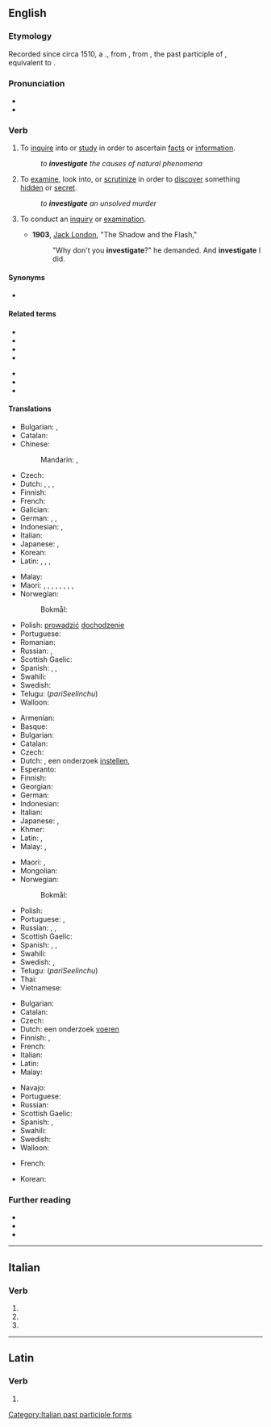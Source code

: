 ==English==

===Etymology===
Recorded since circa 1510, a {{back-formation|en|investigation}}., from {{der|en|la|investīgātiō||a searching into}}, from {{m|la|investīgātus}}, the past participle of {{m|la|investigo|investigare}}, equivalent to {{prefix|en|in|vestigate}}.

===Pronunciation===
* {{IPA|en|[ɪn.ˈves.tɪ.ɡeɪ̯t]}}
* {{audio|en|En-us-investigate.ogg|Audio (US)}}

===Verb===
{{en-verb|investigat}}

# {{lb|en|transitive}} To [[inquire]] into or [[study]] in order to ascertain [[fact]]s or [[information]].
#: ''to '''investigate''' the causes of natural phenomena''
# {{lb|en|transitive}} To [[examine]], look into, or [[scrutinize]] in order to [[discover]] something [[hidden]] or [[secret]].
#: ''to '''investigate''' an unsolved murder''
# {{lb|en|intransitive}} To conduct an [[inquiry]] or [[examination]].
#* '''1903''', [[w:Jack London|Jack London]], "The Shadow and the Flash,"
#*: "Why don't you '''investigate'''?" he demanded. And '''investigate''' I did.

====Synonyms====
* {{l|en|underseek}}

====Related terms====
{{rel-top|Terms related to "investigate"}}
* {{l|en|investigability}}
* {{l|en|investigable}}
* {{l|en|investigation}}
* {{l|en|investigational}}
{{rel-mid}}
* {{l|en|investigative}}
* {{l|en|investigator}}
* {{l|en|investigatory}}
{{rel-bottom}}

====Translations====
{{trans-top|to inquire into, study}}
* Bulgarian: {{t+|bg|изследвам}}, {{t+|bg|проучвам}}
* Catalan: {{t+|ca|investigar}}
* Chinese:
*: Mandarin: {{t+|cmn|調查|sc=Hani}}, {{t+|cmn|调查|tr=diàochá|sc=Hani}}
* Czech: {{t+|cs|zkoumat}}
* Dutch: {{t+|nl|onderzoeken}}, {{t+|nl|bekijken}}, {{t+|nl|bestuderen}}, {{t+|nl|bestuderen}}
* Finnish: {{t+|fi|tutkia}}
* French: {{t+|fr|étudier}}
* Galician: {{t|gl|investigar}}
* German: {{t+|de|untersuchen}}, {{t+|de|erforschen}}, {{t+|de|recherchieren}}
* Indonesian: {{t+|id|mengkaji}}, {{t+|id|menyelidiki}}
* Italian: {{t+|it|investigare}}
* Japanese: {{t+|ja|調べる|tr=しらべる, shiraberu}}, {{t+|ja|調査|tr=ちょうさする, chōsa suru|alt=調査する|sc=Jpan}}
* Korean: {{t+|ko|조사하다}}
* Latin: {{t+|la|aspicio}}, {{t|la|investigo}}, {{t|la|indago}}, {{t|la|vestigo}}
{{trans-mid}}
* Malay: {{t|ms|siasat}}
* Maori: {{t|mi|whakatewhatewha}}, {{t|mi|tūhura}}, {{t|mi|mātai}}, {{t|mi|mātaki}}, {{t|mi|rangahau}}, {{t|mi|tūhura }}, {{t|mi|uiui }} {{qualifier|by questioning}}, {{t|mi|whakatewhatewha}}, {{t|mi|ārohi}}
* Norwegian:
*: Bokmål: {{t|nb|undersøke}}
* Polish: [[prowadzić]] [[dochodzenie]]
* Portuguese: {{t+|pt|investigar}}
* Romanian: {{t+|ro|investiga}}
* Russian: {{t+|ru|иссле́довать|impf|pf}}, {{t+|ru|рассле́довать|impf|pf}}
* Scottish Gaelic: {{t|gd|rannsaich}}
* Spanish: {{t+|es|investigar}}, {{t+|es|pesquisar}}, {{t+|es|indagar}}
* Swahili: {{t+|sw|chunguza|alt=-chunguza}}
* Swedish: {{t+|sv|undersöka}}
* Telugu: {{t+|te|పరిశీలించు}} (''pariSeelinchu'')
* Walloon: {{t+|wa|studyî}}
{{trans-bottom}}

{{trans-top|to examine}}
* Armenian: {{t-needed|hy}}
* Basque: {{t-needed|eu}}
* Bulgarian: {{t+|bg|разследвам}}
* Catalan: {{t+|ca|investigar}}
* Czech: {{t+|cs|pátrat}}
* Dutch: {{t+|nl|onderzoeken}}, een onderzoek [[instellen]], {{t+|nl|uitzoeken}}
* Esperanto: {{t-needed|eo}}
* Finnish: {{t+|fi|tutkia}}
* Georgian: {{t-needed|ka}}
* German: {{t+|de|untersuchen}}
* Indonesian: {{t+|id|menyelidiki}}
* Italian: {{t+|it|investigare}}
* Japanese: {{t+|ja|調べる|tr=しらべる, shiraberu}}, {{t+|ja|検査|tr=けんさする, kensa suru|alt=検査する|sc=Jpan}}
* Khmer: {{t|km|ពិរុទ្ឋ|tr=pi’rut|sc=Khmr}}
* Latin: {{t+|la|aspicio}}, {{t+|la|inquīrō}}
* Malay: {{t|ms|menyelidiki}}, {{t|ms|mengkaji}}
{{trans-mid}}
* Maori: {{t|mi|whakatewhatewha}}, {{t|mi|tūhura}}
* Mongolian: {{t-needed|mn}}
* Norwegian:
*: Bokmål: {{t|nb|ettersøke}}
* Polish: {{t+|pl|badać}}
* Portuguese: {{t+|pt|investigar}}, {{t+|pt|examinar}}
* Russian: {{t+|ru|рассле́довать|impf|pf}}, {{t+|ru|изуча́ть|impf}}, {{t+|ru|изучи́ть|pf}}
* Scottish Gaelic: {{t|gd|rannsaich}}
* Spanish: {{t+|es|examinar}}, {{t+|es|investigar}}, {{t+|es|indagar}}
* Swahili: {{t+|sw|chunguza|alt=-chunguza}}
* Swedish: {{t+|sv|undersöka}}, {{t+|sv|utreda}}
* Telugu: {{t+|te|పరిశీలించు}} (''pariSeelinchu'')
* Thai: {{t-needed|th}}
* Vietnamese: {{t-needed|vi}}
{{trans-bottom}}

{{trans-top|to conduct an inquiry or examination}}
* Bulgarian: {{t+|bg|разследвам}}
* Catalan: {{t+|ca|investigar}}
* Czech: {{t+|cs|vyšetřovat}}
* Dutch: een onderzoek [[voeren]]
* Finnish: {{t+|fi|tutkia}}, {{t+|fi|selvittää}}
* French: {{t+|fr|enquêter}}
* Italian: {{t+|it|investigare}}
* Latin: {{t+|la|aspicio}}
* Malay: {{t|ms|mengkaji}}
{{trans-mid}}
* Navajo: {{t|nv|naʼałkaah}}
* Portuguese: {{t+|pt|investigar}}
* Russian: {{t+|ru|рассле́довать|impf|pf}}
* Scottish Gaelic: {{t|gd|rannsaich}}
* Spanish: {{t+|es|pesquisar}}, {{t+|es|investigar}}
* Swahili: {{t+|sw|chunguza|alt=-chunguza}}
* Swedish: {{t+|sv|utreda}}
* Walloon: {{t|wa|inketer}}
{{trans-bottom}}

{{checktrans-top}}
* French: {{t+check|fr|rechercher}}
{{trans-mid}}
* Korean: {{t+check|ko|조사하다}}
{{trans-bottom}}

===Further reading===
* {{R:Webster 1913}}
* {{R:Century 1911}}
* {{R:OneLook}}

----

==Italian==

===Verb===
{{head|it|verb form}}

# {{inflection of|it|investigare||2|p|pres|indc}}
# {{inflection of|it|investigare||2|p|impr}}
# {{feminine plural of|it|investigato}}

[[Category:Italian past participle forms]]

----

==Latin==

===Verb===
{{la-verb-form|investīgāte}}

# {{inflection of|la|investīgō||2|p|pres|actv|impr}}